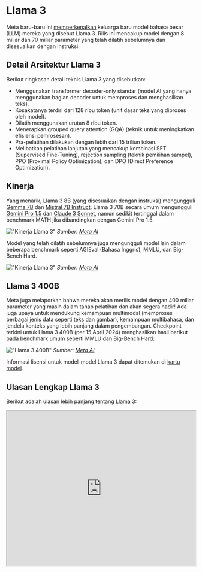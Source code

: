 
# Llama 3


Meta baru-baru ini [memperkenalkan](https://llama.meta.com/llama3/) keluarga baru model bahasa besar (LLM) mereka yang disebut Llama 3. Rilis ini mencakup model dengan 8 miliar dan 70 miliar parameter yang telah dilatih sebelumnya dan disesuaikan dengan instruksi.

## Detail Arsitektur Llama 3

Berikut ringkasan detail teknis Llama 3 yang disebutkan:

- Menggunakan transformer decoder-only standar (model AI yang hanya menggunakan bagian decoder untuk memproses dan menghasilkan teks).
- Kosakatanya terdiri dari 128 ribu token (unit dasar teks yang diproses oleh model).
- Dilatih menggunakan urutan 8 ribu token.
- Menerapkan grouped query attention (GQA) (teknik untuk meningkatkan efisiensi pemrosesan).
- Pra-pelatihan dilakukan dengan lebih dari 15 triliun token.
- Melibatkan pelatihan lanjutan yang mencakup kombinasi SFT (Supervised Fine-Tuning), rejection sampling (teknik pemilihan sampel), PPO (Proximal Policy Optimization), dan DPO (Direct Preference Optimization).

## Kinerja

Yang menarik, Llama 3 8B (yang disesuaikan dengan instruksi) mengungguli [Gemma 7B](https://www.promptingguide.ai/models/gemma) dan [Mistral 7B Instruct](https://www.promptingguide.ai/models/mistral-7b). Llama 3 70B secara umum mengungguli [Gemini Pro 1.5](https://www.promptingguide.ai/models/gemini-pro) dan [Claude 3 Sonnet](https://www.promptingguide.ai/models/claude-3), namun sedikit tertinggal dalam benchmark MATH jika dibandingkan dengan Gemini Pro 1.5.

!["Kinerja Llama 3"](../../img/llama3/llama-instruct-performance.png)
*Sumber: [Meta AI](https://ai.meta.com/blog/meta-llama-3/)*

Model yang telah dilatih sebelumnya juga mengungguli model lain dalam beberapa benchmark seperti AGIEval (Bahasa Inggris), MMLU, dan Big-Bench Hard.

!["Kinerja Llama 3"](../../img/llama3/llama3-pretrained-results.png)
*Sumber: [Meta AI](https://ai.meta.com/blog/meta-llama-3/)*

## Llama 3 400B

Meta juga melaporkan bahwa mereka akan merilis model dengan 400 miliar parameter yang masih dalam tahap pelatihan dan akan segera hadir! Ada juga upaya untuk mendukung kemampuan multimodal (memproses berbagai jenis data seperti teks dan gambar), kemampuan multibahasa, dan jendela konteks yang lebih panjang dalam pengembangan. Checkpoint terkini untuk Llama 3 400B (per 15 April 2024) menghasilkan hasil berikut pada benchmark umum seperti MMLU dan Big-Bench Hard:

!["Llama 3 400B"](../../img/llama3/llama-400b.png)
*Sumber: [Meta AI](https://ai.meta.com/blog/meta-llama-3/)*

Informasi lisensi untuk model-model Llama 3 dapat ditemukan di [kartu model](https://github.com/meta-llama/llama3/blob/main/MODEL_CARD.md).

## Ulasan Lengkap Llama 3

Berikut adalah ulasan lebih panjang tentang Llama 3:

<iframe width="100%"
  height="415px"
  src="https://www.youtube.com/embed/h2aEmciRd6U?si=m7-xXu5IWpB-6mE0" allow="accelerometer; autoplay; clipboard-write; encrypted-media; gyroscope; picture-in-picture"
  allowFullScreen
  />

